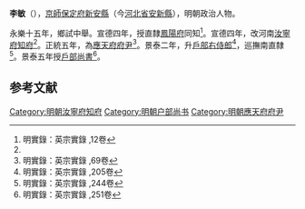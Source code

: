 {{Otheruses|李敏|other=同名或類似名的其它條目描述}}
'''李敏'''（{{bd|？||1464年|catIdx=}}），[[京師|京師]][[保定府|保定府]][[新安縣|新安縣]]（今[[河北省|河北省]][[安新縣|安新縣]]），明朝政治人物。

永樂十五年，鄉試中舉。宣德四年，授直隸[[鳳陽府|鳳陽府]]同知<ref name="#1">明實錄：英宗實錄 ,12卷</ref>。宣德四年，改河南[[汝寧府|汝寧府]][[知府|知府]]<ref name="#1"/>。正統五年，為[[應天府|應天府]][[府尹|府尹]]<ref>明實錄：英宗實錄 ,69卷</ref>。景泰二年，升[[戶部右侍郎|戶部右侍郎]]<ref>明實錄：英宗實錄 ,205卷</ref>，巡撫南直隸<ref>明實錄：英宗實錄 ,244卷</ref>。景泰五年授[[戶部尚書|戶部尚書]]<ref>明實錄：英宗實錄 ,251卷</ref>。

==参考文献==
<div class="references-small">
<references></references>
</div>

{{明朝人物小作品}}
[[Category:明朝汝寧府知府|Category:明朝汝寧府知府]]
[[Category:明朝户部尚书|Category:明朝户部尚书]]
[[Category:明朝應天府府尹|Category:明朝應天府府尹]]